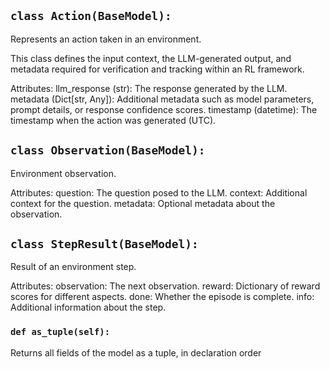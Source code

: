 <a id="camel.environments.models"></a>

<a id="camel.environments.models.Action"></a>

## `class Action(BaseModel):`

Represents an action taken in an environment.

This class defines the input context, the LLM-generated output, and
metadata required for verification and tracking within an RL
framework.

Attributes:
llm_response (str): The response generated by the LLM.
metadata (Dict[str, Any]): Additional metadata such as model
parameters, prompt details, or response confidence scores.
timestamp (datetime): The timestamp when the action was
generated (UTC).

<a id="camel.environments.models.Observation"></a>

## `class Observation(BaseModel):`

Environment observation.

Attributes:
question: The question posed to the LLM.
context: Additional context for the question.
metadata: Optional metadata about the observation.

<a id="camel.environments.models.StepResult"></a>

## `class StepResult(BaseModel):`

Result of an environment step.

Attributes:
observation: The next observation.
reward: Dictionary of reward scores for different aspects.
done: Whether the episode is complete.
info: Additional information about the step.

<a id="camel.environments.models.StepResult.as_tuple"></a>

### `def as_tuple(self):`

Returns all fields of the model as a tuple, in declaration order
